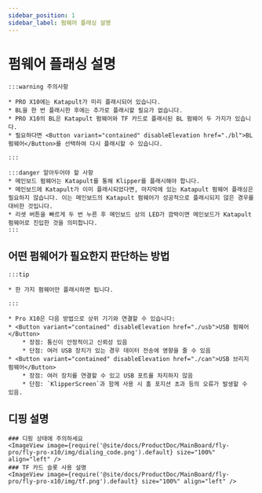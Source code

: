 ```yaml
---
sidebar_position: 1
sidebar_label: 펌웨어 플래싱 설명
---
```








# 펌웨어 플래싱 설명

    :::warning 주의사항

    * PRO X10에는 Katapult가 미리 플래시되어 있습니다.
    * BL을 한 번 플래시한 후에는 추가로 플래시할 필요가 없습니다.
    * PRO X10의 BL은 Katapult 펌웨어와 TF 카드로 플래시된 BL 펌웨어 두 가지가 있습니다.
    * 필요하다면 <Button variant="contained" disableElevation href="./bl">BL 펌웨어</Button>를 선택하여 다시 플래시할 수 있습니다.

    :::
    
    :::danger 알아두어야 할 사항
    * 메인보드 펌웨어는 Katapult를 통해 Klipper를 플래시해야 합니다.
    * 메인보드에 Katapult가 이미 플래시되었다면, 마지막에 있는 Katapult 펌웨어 플래싱은 필요하지 않습니다. 이는 메인보드의 Katapult 펌웨어가 성공적으로 플래시되지 않은 경우를 대비한 것입니다.
    * 리셋 버튼을 빠르게 두 번 누른 후 메인보드 상의 LED가 깜박이면 메인보드가 Katapult 펌웨어로 진입한 것을 의미합니다.
    :::

## 어떤 펌웨어가 필요한지 판단하는 방법

    :::tip

    * 한 가지 펌웨어만 플래시하면 됩니다.

    :::
    
    * Pro X10은 다음 방법으로 상위 기기와 연결할 수 있습니다:
    * <Button variant="contained" disableElevation href="./usb">USB 펌웨어</Button>
        * 장점: 통신이 안정적이고 신뢰성 있음
        * 단점: 여러 USB 장치가 있는 경우 데이터 전송에 영향을 줄 수 있음
    * <Button variant="contained" disableElevation href="./can">USB 브리지 펌웨어</Button>
        * 장점: 여러 장치를 연결할 수 있고 USB 포트를 차지하지 않음
        * 단점: `KlipperScreen`과 함께 사용 시 홈 포지션 초과 등의 오류가 발생할 수 있음.

## 디핑 설명

    ### 디핑 상태에 주의하세요
    <ImageView image={require('@site/docs/ProductDoc/MainBoard/fly-pro/fly-pro-x10/img/dialing_code.png').default} size="100%" align="left" />
    ### TF 카드 슬롯 사용 설명
    <ImageView image={require('@site/docs/ProductDoc/MainBoard/fly-pro/fly-pro-x10/img/tf.png').default} size="100%" align="left" />